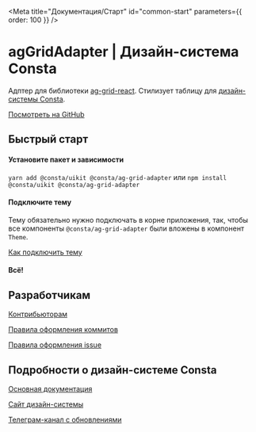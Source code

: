 
<Meta title="Документация/Старт" id="common-start" parameters={{ order: 100 }} />

# agGridAdapter | Дизайн-система Consta

Адптер для библиотеки [ag-grid-react](https://www.ag-grid.com/react-data-grid/getting-started/). Стилизует таблицу для [дизайн-системы Consta](https://consta.gazprom-neft.ru/).

[Посмотреть на GitHub](https://github.com/consta-design-system/ag-grid-adapter)

## Быстрый старт

#### Установите пакет и зависимости

`yarn add @consta/uikit @consta/ag-grid-adapter` или `npm install @consta/uikit @consta/ag-grid-adapter`

#### Подключите тему

Тему обязательно нужно подключать в корне приложения, так, чтобы все компоненты `@consta/ag-grid-adapter` были вложены в компонент `Theme`.

[Как подключить тему](http://uikit.consta.design/?path=/docs/thematization-how-to-connect-theme--page)

#### Всë!

## Разработчикам

[Контрибьюторам](http://uikit.consta.design/?path=/docs/common-develop-contributors--page)

[Правила оформления коммитов](http://uikit.consta.design/?path=/docs/common-develop-commits-style--page)

[Правила оформления issue](http://uikit.consta.design/?path=/docs/common-develop-issues--page)

## Подробности о дизайн-системе Consta

[Основная документация](http://uikit.consta.design/?path=/docs/common-about--page)

[Сайт дизайн-системы](https://consta.gazprom-neft.ru/)

[Телеграм-канал с обновлениями](https://t.me/consta_ui_releases)
